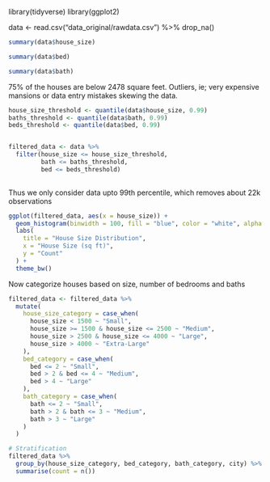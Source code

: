 
library(tidyverse)
library(ggplot2)


data <- read.csv("data_original/rawdata.csv") %>% 
  drop_na()

```r
summary(data$house_size)

summary(data$bed)

summary(data$bath)
````
75% of the houses are below 2478 square feet. 
Outliers, ie; very expensive mansions or data entry mistakes skewing the data. 

```r
house_size_threshold <- quantile(data$house_size, 0.99)
baths_threshold <- quantile(data$bath, 0.99)
beds_threshold <- quantile(data$bed, 0.99)


filtered_data <- data %>%
  filter(house_size <= house_size_threshold,
         bath <= baths_threshold,
         bed <= beds_threshold)
  
```
Thus we only consider data upto 99th percentile, which removes about 22k observations

```r
ggplot(filtered_data, aes(x = house_size)) +
  geom_histogram(binwidth = 100, fill = "blue", color = "white", alpha = 0.7) +
  labs(
    title = "House Size Distribution",
    x = "House Size (sq ft)",
    y = "Count"
  ) +
  theme_bw()
```

Now categorize houses based on size, number of bedrooms and baths
```r
filtered_data <- filtered_data %>%
  mutate(
    house_size_category = case_when(
      house_size < 1500 ~ "Small",
      house_size >= 1500 & house_size <= 2500 ~ "Medium",
      house_size > 2500 & house_size <= 4000 ~ "Large",
      house_size > 4000 ~ "Extra-Large"
    ),
    bed_category = case_when(
      bed <= 2 ~ "Small",
      bed > 2 & bed <= 4 ~ "Medium",
      bed > 4 ~ "Large"
    ),
    bath_category = case_when(
      bath <= 2 ~ "Small",
      bath > 2 & bath <= 3 ~ "Medium",
      bath > 3 ~ "Large"
    )
  )
```

```r
# Stratification
filtered_data %>%
  group_by(house_size_category, bed_category, bath_category, city) %>%
  summarise(count = n())

```